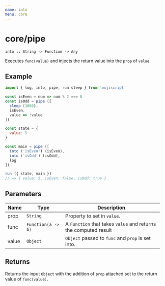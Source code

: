 ```yaml
---
name: into
menu: core
---
```


# core/pipe

`into :: String -> Function -> Any`

Executes `func(value)` and injects the return value into the `prop` of `value`.

## Example

```javascript
import { log, into, pipe, run sleep } from 'mojiscript'

const isEven = num => num % 2 === 0
const isOdd = pipe ([
  sleep (1000),
  isEven,
  value => !value
])

const state = {
  value: 5
}

const main = pipe ([
  into ('isEven') (isEven),
  into ('isOdd') (isOdd),
  log
])

run ({ state, main })
// => { value: 5, isEven: false, isOdd: true }
```

## Parameters

| Name | Type | Description |
| ---- | ---- | ----------- |
| prop | `String` | Property to set in `value`. |
| func | `Function(a -> b)`  | A `Function` that takes `value` and returns the computed result |
| value | `Object` | `Object` passed to `func` and `prop` is set into. |

## Returns

Returns the input `Object` with the addition of `prop` attached set to the return value of `func(value)`.
